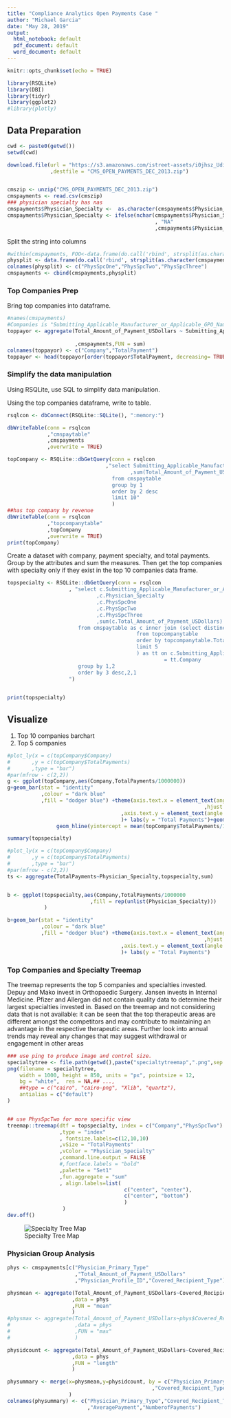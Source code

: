 ```yaml
---
title: "Compliance Analytics Open Payments Case "
author: "Michael Garcia"
date: "May 28, 2019"
output:
  html_notebook: default
  pdf_document: default
  word_document: default
---
```


```r
knitr::opts_chunk$set(echo = TRUE)
```

```r
library(RSQLite)
library(DBI)
library(tidyr)
library(ggplot2)
#library(plotly)
```

## Data Preparation

```r
cwd <- paste0(getwd())
setwd(cwd)

download.file(url = "https://s3.amazonaws.com/istreet-assets/i0jhsz_Udi_Zl2jxJ-c-pQ/CMS_OPEN_PAYMENTS_DEC_2013.zip"
              ,destfile = "CMS_OPEN_PAYMENTS_DEC_2013.zip")


cmszip <- unzip("CMS_OPEN_PAYMENTS_DEC_2013.zip")
cmspayments <- read.csv(cmszip)
### physician specialty has nas
cmspayments$Physician_Specialty <-  as.character(cmspayments$Physician_Specialty)
cmspayments$Physician_Specialty <- ifelse(nchar(cmspayments$Physician_Specialty)== 0
                                                , "NA"
                                                ,cmspayments$Physician_Specialty)
```


Split the string into columns
```r

#within(cmspayments, FOO<-data.frame(do.call('rbind', strsplit(as.character(cmspayments$Physician_Specialty), '|', fixed=TRUE))))
physplit <- data.frame(do.call('rbind', strsplit(as.character(cmspayments$Physician_Specialty),'|',fixed=TRUE)))
colnames(physplit) <- c("PhysSpcOne","PhysSpcTwo","PhysSpcThree")
cmspayments <- cbind(cmspayments,physplit)

```
### Top Companies Prep
Bring top companies into dataframe.

```r
#names(cmspayments)
#Companies is "Submitting_Applicable_Manufacturer_or_Applicable_GPO_Name"
toppayor <- aggregate(Total_Amount_of_Payment_USDollars ~ Submitting_Applicable_Manufacturer_or_Applicable_GPO_Name
                                                        
                      ,cmspayments,FUN = sum)
colnames(toppayor) <- c("Company","TotalPayment")
toppayor <- head(toppayor[order(toppayor$TotalPayment, decreasing= TRUE),], n = 10)
```




### Simplify the data manipulation
Using RSQLite, use SQL to simplify data manipulation.

Using the top companies dataframe, write to table. 
```r
rsqlcon <- dbConnect(RSQLite::SQLite(), ":memory:")

dbWriteTable(conn = rsqlcon
             ,"cmspaytable"
             ,cmspayments
             ,overwrite = TRUE)

topCompany <- RSQLite::dbGetQuery(conn = rsqlcon
                                ,"select Submitting_Applicable_Manufacturer_or_Applicable_GPO_Name as Company
                                        ,sum(Total_Amount_of_Payment_USDollars) as TotalPayments
                                  from cmspaytable
                                  group by 1
                                  order by 2 desc
                                  limit 10"
                                  )
##has top company by revenue
dbWriteTable(conn = rsqlcon
             ,"topcompanytable"
             ,topCompany
             ,overwrite = TRUE)
print(topCompany)
```



Create a dataset with company, payment specialty, and total payments. Group by the attributes and sum the measures.
Then get the top companies with specialty only if they exist in the top 10 companies data frame.


```r
topspecialty <- RSQLite::dbGetQuery(conn = rsqlcon
                    , "select c.Submitting_Applicable_Manufacturer_or_Applicable_GPO_Name as Company
                             ,c.Physician_Specialty
                             ,c.PhysSpcOne
                             ,c.PhysSpcTwo
                             ,c.PhysSpcThree
                             ,sum(c.Total_Amount_of_Payment_USDollars) as TotalPayments
                       from cmspaytable as c inner join (select distinct Company
                                          from topcompanytable
                                          order by topcompanytable.TotalPayments desc
                                          limit 5
                                          ) as tt on c.Submitting_Applicable_Manufacturer_or_Applicable_GPO_Name
                                                   = tt.Company
                       group by 1,2
                       order by 3 desc,2,1
                    ")

                      
print(topspecialty)
```

## Visualize
1. Top 10 companies barchart
2. Top 5 companies


```r

#plot_ly(x = c(topCompany$Company)
#       ,y = c(topCompany$TotalPayments)
#       ,type = "bar")
#par(mfrow - c(2,2))
g <- ggplot(topCompany,aes(Company,TotalPayments/1000000))
g+geom_bar(stat = "identity"
           ,colour = "dark blue"
           ,fill = "dodger blue") +theme(axis.text.x = element_text(angle=45
                                                                ,hjust = 1)
                                     ,axis.text.y = element_text(angle = 45)
                                     )+ labs(y = "Total Payments")+geom_line()+
                geom_hline(yintercept = mean(topCompany$TotalPayments/1000000), color="blue")
```

```r
summary(topspecialty)
```


```r
#plot_ly(x = c(topCompany$Company)
#       ,y = c(topCompany$TotalPayments)
#       ,type = "bar")
#par(mfrow - c(2,2))
ts <- aggregate(TotalPayments~Physician_Specialty,topspecialty,sum)


b <- ggplot(topspecialty,aes(Company,TotalPayments/1000000
                           ,fill = rep(unlist(Physician_Specialty)))
            )

b+geom_bar(stat = "identity"
           ,colour = "dark blue"
           ,fill = "dodger blue") +theme(axis.text.x = element_text(angle=45
                                                                ,hjust = 1)
                                     ,axis.text.y = element_text(angle = 45)
                                     )+ labs(y = "Total Payments")
```



### Top Companies and Specialty Treemap
The treemap represents the top 5 companies and specialties invested. Depuy and
Mako invest in Orthopaedic Surgery. 
Jansen invests in Internal Medicine.
Pfizer and Allergan did not contain quality data to determine their largest
specialties invested in. 
Based on the treemap and not considering data that is not available: it can be
seen that the top therapeutic areas are different amongst the competitors and
may contribute to maintaining an advantage in the respective therapeutic areas.
Further look into annual trends may reveal any changes that may suggest withdrawal
or engagement in other areas


```r

### use ping to produce image and control size.
specialtytree <- file.path(getwd(),paste("specialtytreemap",".png",sep = ""))
png(filename = specialtytree,
    width = 1000, height = 850, units = "px", pointsize = 12,
    bg = "white",  res = NA,## ...,
    ##type = c("cairo", "cairo-png", "Xlib", "quartz"), 
    antialias = c("default")
)


## use PhysSpcTwo for more specific view
treemap::treemap(dtf = topspecialty, index = c("Company","PhysSpcTwo")
                 ,type = "index"
                 , fontsize.labels=c(12,10,10)
                 ,vSize = "TotalPayments"
                 ,vColor = "Physician_Specialty"
                 ,command.line.output = FALSE
                 #,fontface.labels = "bold"
                 ,palette = "Set1"
                 ,fun.aggregate = "sum"
                 , align.labels=list(
                                      c("center", "center"), 
                                      c("center", "bottom")
                                      )
                  )
dev.off()
```

![Specialty Tree Map](specialtytreemap.png)


### Physician Group Analysis


```r

phys <- cmspayments[c("Physician_Primary_Type"
                      ,"Total_Amount_of_Payment_USDollars"
                      ,"Physician_Profile_ID","Covered_Recipient_Type")]

physmean <- aggregate(Total_Amount_of_Payment_USDollars~Covered_Recipient_Type+Physician_Primary_Type
                     ,data = phys
                     ,FUN = "mean"
                     )
#physmax <- aggregate(Total_Amount_of_Payment_USDollars~phys$Covered_Recipient_Type+phys$Physician_Primary_Type
#                     ,data = phys
#                     ,FUN = "max"
#                     )

physidcount <- aggregate(Total_Amount_of_Payment_USDollars~Covered_Recipient_Type+Physician_Primary_Type
                     ,data = phys
                     ,FUN = "length"
                     )

physummary <- merge(x=physmean,y=physidcount, by = c("Physician_Primary_Type"
                                               ,"Covered_Recipient_Type")
                    )
colnames(physummary) <- c("Physician_Primary_Type","Covered_Recipient_Type"
                          ,"AveragePayment","NumberofPayments")


                                                         
```


